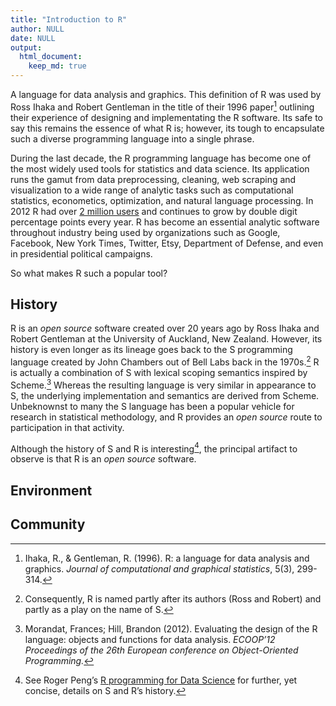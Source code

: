 ```yaml
---
title: "Introduction to R"
author: NULL
date: NULL
output:
  html_document:
    keep_md: true
---
```



A language for data analysis and graphics. This definition of R was used by Ross Ihaka and Robert Gentleman in the title of their 1996 paper[^RR_paper] outlining their experience of designing and implementating the R software. Its safe to say this remains the essence of what R is; however, its tough to encapsulate such a diverse programming language into a single phrase.

During the last decade, the R programming language has become one of the most widely used tools for statistics and data science. Its application runs the gamut from data preprocessing, cleaning, web scraping and visualization to a wide range of analytic tasks such as computational statistics, econometics, optimization, and natural language processing.  In 2012 R had over [2 million users](http://www.oracle.com/us/corporate/press/1515738) and continues to grow by double digit percentage points every year. R has become an essential analytic software throughout industry being used by organizations such as Google, Facebook, New York Times, Twitter, Etsy, Department of Defense, and even in presidential political campaigns.

So what makes R such a popular tool? 

## History
R is an *open source* software created over 20 years ago by Ross Ihaka and Robert Gentleman at the University of Auckland, New Zealand. However, its history is even longer as its lineage goes back to the S programming language created by John Chambers out of Bell Labs back in the 1970s.[^naming] R is actually a combination of S with lexical scoping semantics inspired by Scheme.[^morandat] Whereas the resulting language is very similar in appearance to S, the underlying implementation and semantics are derived from Scheme. Unbeknownst to many the S language has been a popular vehicle for research in statistical methodology, and R provides an *open source* route to participation in that activity.

Although the history of S and R is interesting[^peng], the principal artifact to observe is that R is an *open source* software.

## Environment


## Community






[^RR_paper]: Ihaka, R., & Gentleman, R. (1996). R: a language for data analysis and graphics. *Journal of computational and graphical statistics*, 5(3), 299-314.
[^naming]: Consequently, R is named partly after its authors (Ross and Robert) and partly as a play on the name of S.
[^morandat]: Morandat, Frances; Hill, Brandon (2012). Evaluating the design of the R language: objects and functions for data analysis. *ECOOP'12 Proceedings of the 26th European conference on Object-Oriented Programming.*
[^peng]: See Roger Peng's [R programming for Data Science](https://leanpub.com/rprogramming) for further, yet concise, details on S and R's history.